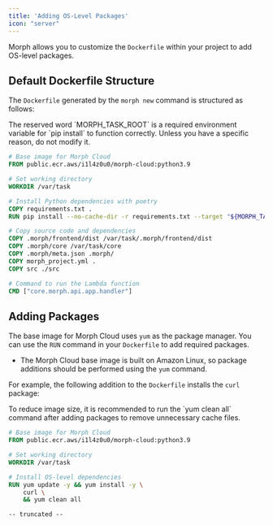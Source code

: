 ```yaml
---
title: 'Adding OS-Level Packages'
icon: "server"
---
```


Morph allows you to customize the `Dockerfile` within your project to add OS-level packages.

## Default Dockerfile Structure

The `Dockerfile` generated by the `morph new` command is structured as follows:

<Warning>
    The reserved word `MORPH_TASK_ROOT` is a required environment variable for `pip install` to function correctly. Unless you have a specific reason, do not modify it.
</Warning>

```Dockerfile
# Base image for Morph Cloud
FROM public.ecr.aws/i1l4z0u0/morph-cloud:python3.9

# Set working directory
WORKDIR /var/task

# Install Python dependencies with poetry
COPY requirements.txt .
RUN pip install --no-cache-dir -r requirements.txt --target "${MORPH_TASK_ROOT}"

# Copy source code and dependencies
COPY .morph/frontend/dist /var/task/.morph/frontend/dist
COPY .morph/core /var/task/core
COPY .morph/meta.json .morph/
COPY morph_project.yml .
COPY src ./src

# Command to run the Lambda function
CMD ["core.morph.api.app.handler"]
```

## Adding Packages

The base image for Morph Cloud uses `yum` as the package manager. You can use the `RUN` command in your `Dockerfile` to add required packages.

- The Morph Cloud base image is built on Amazon Linux, so package additions should be performed using the `yum` command.

For example, the following addition to the `Dockerfile` installs the `curl` package:

<Note>
    To reduce image size, it is recommended to run the `yum clean all` command after adding packages to remove unnecessary cache files.
</Note>

```Dockerfile
# Base image for Morph Cloud
FROM public.ecr.aws/i1l4z0u0/morph-cloud:python3.9

# Set working directory
WORKDIR /var/task

# Install OS-level dependencies
RUN yum update -y && yum install -y \
    curl \
    && yum clean all

-- truncated --
```